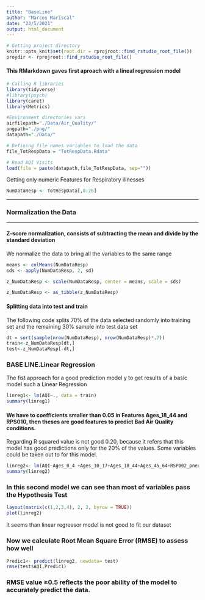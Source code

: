 ```yaml
---
title: "BaseLine"
author: "Marcos Mariscal"
date: "23/5/2021"
output: html_document
---
```

```r

# Getting project directory 
knitr::opts_knit$set(root.dir = rprojroot::find_rstudio_root_file())
proydir <- rprojroot::find_rstudio_root_file()

```

#### This RMarkdown gaves first aproach with a lineal regression model

```r

# Calling R libraries
library(tidyverse)
#library(psych)
library(caret)
library(Metrics)

```


```r
#Environment directories vars
airfilepath="./Data/Air_Quality/"
pngpath="./png/"
datapath="./Data/"

# Defining file names variables to load the data
file_TotRespData = "TotRespData.Rdata"

```



```r
# Read AQI Visits
load(file = paste(datapath,file_TotRespData, sep=""))

```

Getting only numeric Features for Respiratory illnesses

```r

NumDataResp <- TotRespData[,8:26]

```

---

### Normalization the Data

---

#### Z-score normalization, consists of subtracting the mean and divide by the standard deviation
 We normalize the data to bring all the variables to the same range

```r
means <- colMeans(NumDataResp)
sds <- apply(NumDataResp, 2, sd)

z_NumDataResp <- scale(NumDataResp, center = means, scale = sds)

z_NumDataResp <- as_tibble(z_NumDataResp)


```

#### Splitting data into test and train
The following code splits 70% of the data selected randomly into training set and the remaining 30% sample into test data set

```r

dt = sort(sample(nrow(NumDataResp), nrow(NumDataResp)*.7))
train<-z_NumDataResp[dt,]
test<-z_NumDataResp[-dt,]
```

### BASE LINE.Linear Regression
The fist approach for a good prediction model y to get results of a basic model such a Linear Regression

```r

linreg1<- lm(AQI~., data = train)
summary(linreg1)

```
#### We have to coefficients smaller than 0.05 in Features Ages_18_44 and RPS010, then theses are good features to predict Bad Air Quality conditions.

Regarding R squared value is not good 0.20, because it refers that this model has good predictions only for the 20% of the values.
Some variables could be taken out to for this model.


```r

linreg2<- lm(AQI~Ages_0_4 +Ages_10_17+Ages_18_44+Ages_45_64+RSP002_pneumonia+RSP010_aspiration_pneumonitis+RSP012_respiratory_failure+Use_mech_ventilation+ RateRespVisits+POPULATION, data = train)
summary(linreg2)

```

### In this second model we can see than most of variables pass the Hypothesis Test

```r
layout(matrix(c(1,2,3,4), 2, 2, byrow = TRUE))
plot(linreg2)
```
It seems than linear regressor model is not good to fit our dataset

### Now we calculate Root Mean Square Error (RMSE) to assess how well


```r
Predic1<- predict(linreg2, newdata= test)
rmse(test$AQI,Predic1)
```

### RMSE value ≥0.5 reflects the poor ability of the model to accurately predict the data.


